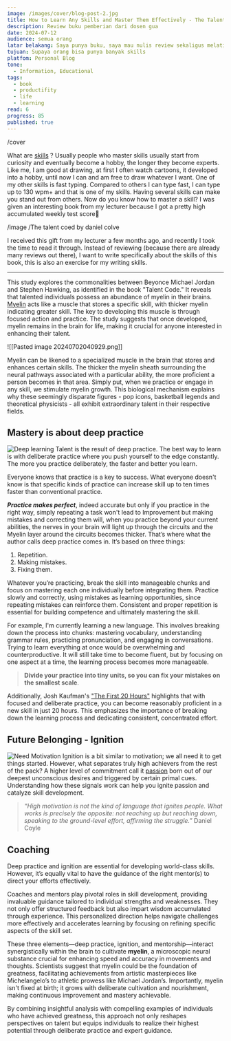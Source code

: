 ```yaml
---
image: /images/cover/blog-post-2.jpg
title: How to Learn Any Skills and Master Them Effectively - The Talent Code
description: Review buku pemberian dari dosen gua
date: 2024-07-12
audience: semua orang
latar belakang: Saya punya buku, saya mau nulis review sekaligus melatih kemampuan menulis saya
tujuan: Supaya orang bisa punya banyak skills
platfom: Personal Blog
tone:
  - Information, Educational
tags:
  - book
  - productifity
  - life
  - learning
read: 6
progress: 85
published: true
---
```

/cover

What are [skills](https://www.ag5.com/what-are-skills/) ? Usually people who master skills usually start from curiosity and eventually become a hobby, the longer they become experts. Like me, I am good at drawing, at first I often watch cartoons, it developed into a hobby, until now I can and am free to draw whatever I want. One of my other skills is fast typing. Compared to others I can type fast, I can type up to 130 wpm+ and that is one of my skills. Having several skills can make you stand out from others. Now do you know how to master a skill? I was given an interesting book from my lecturer because I got a pretty high accumulated weekly test score🗿

/image
/The talent coed by daniel colve

I received this gift from my lecturer a few months ago, and recently I took the time to read it through. Instead of reviewing (because there are already many reviews out there), I want to write specifically about the skills of this book, this is also an exercise for my writing skills.

---

This study explores the commonalities between Beyonce Michael Jordan and Stephen Hawking, as identified in the book "Talent Code." It reveals that talented individuals possess an abundance of myelin in their brains. [Myelin](https://www.ucl.ac.uk/news/2014/oct/myelin-vital-learning-new-practical-skills) acts like a muscle that stores a specific skill, with thicker myelin indicating greater skill. The key to developing this muscle is through focused action and practice. The study suggests that once developed, myelin remains in the brain for life, making it crucial for anyone interested in enhancing their talent.

![[Pasted image 20240702040929.png]]

Myelin can be likened to a specialized muscle in the brain that stores and enhances certain skills. The thicker the myelin sheath surrounding the neural pathways associated with a particular ability, the more proficient a person becomes in that area. Simply put, when we practice or engage in any skill, we stimulate myelin growth. This biological mechanism explains why these seemingly disparate figures - pop icons, basketball legends and theoretical physicists - all exhibit extraordinary talent in their respective fields.
## Mastery is about deep practice
![Deep learning](https://media1.giphy.com/media/v1.Y2lkPTc5MGI3NjExemUzMmVlZHNrOTkyOXM1NXozMm00d3JpY3Znd2E3dmo5aG9tOWpteiZlcD12MV9pbnRlcm5hbF9naWZfYnlfaWQmY3Q9Zw/fhAwk4DnqNgw8/200.webp)
Talent is the result of deep practice. The best way to learn is with deliberate practice where you push yourself to the edge constantly. The more you practice deliberately, the faster and better you learn.

Everyone knows that practice is a key to success. What everyone doesn't know is that specific kinds of practice can increase skill up to ten times faster than conventional practice.

***Practice makes perfect***, indeed accurate but only if you practice in the right way, simply repeating a task won't lead to Improvement but making mistakes and correcting them will, when you practice beyond your current abilities, the nerves in your brain will light up through the circuits and the Myelin layer around the circuits becomes thicker. That’s where what the author calls deep practice comes in. It’s based on three things:

1. Repetition.
2. Making mistakes.
3. Fixing them.

Whatever you’re practicing, break the skill into manageable chunks and focus on mastering each one individually before integrating them. Practice slowly and correctly, using mistakes as learning opportunities, since repeating mistakes can reinforce them. Consistent and proper repetition is essential for building competence and ultimately mastering the skill.

For example, I'm currently learning a new language. This involves breaking down the process into chunks: mastering vocabulary, understanding grammar rules, practicing pronunciation, and engaging in conversations. Trying to learn everything at once would be overwhelming and counterproductive. It will still take time to become fluent, but by focusing on one aspect at a time, the learning process becomes more manageable. 

>**Divide your practice into tiny units, so you can fix your mistakes on the smallest scale**.

Additionally, Josh Kaufman's ["The First 20 Hours"](https://wanderingaimfully.com/146-2/#:~:text=1.,a%20song%20in%2020%20hours.) highlights that with focused and deliberate practice, you can become reasonably proficient in a new skill in just 20 hours. This emphasizes the importance of breaking down the learning process and dedicating consistent, concentrated effort.

## Future Belonging - Ignition 
![Need Motivation](https://www.spotsaas.com/blog/wp-content/uploads/2024/02/download-12.jpeg)
Ignition is a bit similar to motivation; we all need it to get things started. However, what separates truly high achievers from the rest of the pack? A higher level of commitment call it [passion](https://medium.com/@sargam0122/what-is-passion-f731df8e0cb) born out of our deepest unconscious desires and triggered by certain primal cues. Understanding how these signals work can help you ignite passion and catalyze skill development.

> _“High motivation is not the kind of language that ignites people. What works is precisely the opposite: not reaching up but reaching down, speaking to the ground-level effort, affirming the struggle.”_ Daniel Coyle
## Coaching 
Deep practice and ignition are essential for developing world-class skills. However, it’s equally vital to have the guidance of the right mentor(s) to direct your efforts effectively.

Coaches and mentors play pivotal roles in skill development, providing invaluable guidance tailored to individual strengths and weaknesses. They not only offer structured feedback but also impart wisdom accumulated through experience. This personalized direction helps navigate challenges more effectively and accelerates learning by focusing on refining specific aspects of the skill set.

These three elements—deep practice, ignition, and mentorship—interact synergistically within the brain to cultivate **myelin**, a microscopic neural substance crucial for enhancing speed and accuracy in movements and thoughts. Scientists suggest that myelin could be the foundation of greatness, facilitating achievements from artistic masterpieces like Michelangelo’s to athletic prowess like Michael Jordan’s. Importantly, myelin isn't fixed at birth; it grows with deliberate cultivation and nourishment, making continuous improvement and mastery achievable.

By combining insightful analysis with compelling examples of individuals who have achieved greatness, this approach not only reshapes perspectives on talent but equips individuals to realize their highest potential through deliberate practice and expert guidance.